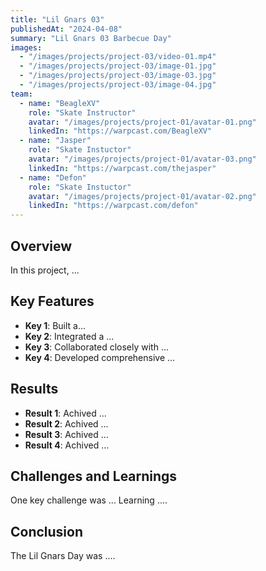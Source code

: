 ```yaml
---
title: "Lil Gnars 03"
publishedAt: "2024-04-08"
summary: "Lil Gnars 03 Barbecue Day"
images:
  - "/images/projects/project-03/video-01.mp4"
  - "/images/projects/project-03/image-01.jpg"
  - "/images/projects/project-03/image-03.jpg"
  - "/images/projects/project-03/image-04.jpg"
team:
  - name: "BeagleXV"
    role: "Skate Instructor"
    avatar: "/images/projects/project-01/avatar-01.png"
    linkedIn: "https://warpcast.com/BeagleXV"
  - name: "Jasper"
    role: "Skate Instuctor"
    avatar: "/images/projects/project-01/avatar-03.png"
    linkedIn: "https://warpcast.com/thejasper"
  - name: "Defon"
    role: "Skate Instuctor"
    avatar: "/images/projects/project-01/avatar-02.png"
    linkedIn: "https://warpcast.com/defon"
---
```


## Overview

In this project, ...

## Key Features

- **Key 1**: Built a...
- **Key 2**: Integrated a ...
- **Key 3**: Collaborated closely with ...
- **Key 4**: Developed comprehensive ...

## Results

- **Result 1**: Achived ...
- **Result 2**: Achived ...
- **Result 3**: Achived ...
- **Result 4**: Achived ...

## Challenges and Learnings

One key challenge was ... Learning ....

## Conclusion

The Lil Gnars Day was ....
